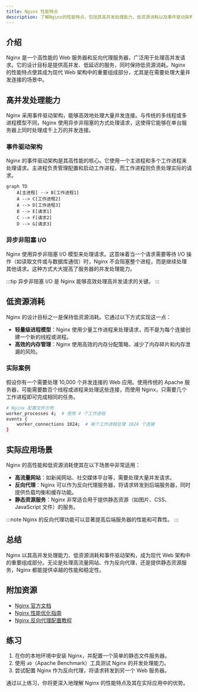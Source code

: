 ```yaml
---
title: Nginx 性能特点
description: 了解Nginx的性能特点，包括其高并发处理能力、低资源消耗以及事件驱动架构等核心优势。
---
```


## 介绍

Nginx 是一个高性能的 Web 服务器和反向代理服务器，广泛用于处理高并发请求。它的设计目标是提供高并发、低延迟的服务，同时保持低资源消耗。Nginx 的性能特点使其成为现代 Web 架构中的重要组成部分，尤其是在需要处理大量并发连接的场景中。

## 高并发处理能力

Nginx 采用事件驱动架构，能够高效地处理大量并发连接。与传统的多线程或多进程模型不同，Nginx 使用异步非阻塞的方式处理请求，这使得它能够在单台服务器上同时处理成千上万的并发连接。

### 事件驱动架构

Nginx 的事件驱动架构是其高性能的核心。它使用一个主进程和多个工作进程来处理请求。主进程负责管理配置和启动工作进程，而工作进程则负责处理实际的请求。

```mermaid
graph TD
    A[主进程] --> B[工作进程1]
    A --> C[工作进程2]
    A --> D[工作进程3]
    B --> E[请求1]
    C --> F[请求2]
    D --> G[请求3]
```

### 异步非阻塞 I/O

Nginx 使用异步非阻塞 I/O 模型来处理请求。这意味着当一个请求需要等待 I/O 操作（如读取文件或与数据库通信）时，Nginx 不会阻塞整个进程，而是继续处理其他请求。这种方式大大提高了服务器的并发处理能力。

:::tip
异步非阻塞 I/O 是 Nginx 能够高效处理高并发请求的关键。
:::

## 低资源消耗

Nginx 的设计目标之一是保持低资源消耗。它通过以下方式实现这一点：

- **轻量级进程模型**：Nginx 使用少量工作进程来处理请求，而不是为每个连接创建一个新的线程或进程。
- **高效的内存管理**：Nginx 使用高效的内存分配策略，减少了内存碎片和内存泄漏的风险。

### 实际案例

假设你有一个需要处理 10,000 个并发连接的 Web 应用。使用传统的 Apache 服务器，可能需要数百个线程或进程来处理这些连接，而使用 Nginx，只需要几个工作进程即可完成相同的任务。

```bash
# Nginx 配置文件示例
worker_processes 4;  # 使用 4 个工作进程
events {
    worker_connections 1024;  # 每个工作进程处理 1024 个连接
}
```

## 实际应用场景

Nginx 的高性能和低资源消耗使其在以下场景中非常适用：

- **高流量网站**：如新闻网站、社交媒体平台等，需要处理大量并发请求。
- **反向代理**：Nginx 可以作为反向代理服务器，将请求转发到后端服务器，同时提供负载均衡和缓存功能。
- **静态资源服务**：Nginx 非常适合用于提供静态资源（如图片、CSS、JavaScript 文件）的服务。

:::note
Nginx 的反向代理功能可以显著提高后端服务器的性能和可靠性。
:::

## 总结

Nginx 以其高并发处理能力、低资源消耗和事件驱动架构，成为现代 Web 架构中的重要组成部分。无论是处理高流量网站、作为反向代理，还是提供静态资源服务，Nginx 都能提供卓越的性能和稳定性。

## 附加资源

- [Nginx 官方文档](https://nginx.org/en/docs/)
- [Nginx 性能优化指南](https://www.nginx.com/blog/performance-optimization/)
- [Nginx 反向代理配置教程](https://www.digitalocean.com/community/tutorials/how-to-configure-nginx-as-a-reverse-proxy)

## 练习

1. 在你的本地环境中安装 Nginx，并配置一个简单的静态文件服务器。
2. 使用 `ab`（Apache Benchmark）工具测试 Nginx 的并发处理能力。
3. 尝试配置 Nginx 作为反向代理，将请求转发到另一个 Web 服务器。

通过以上练习，你将更深入地理解 Nginx 的性能特点及其在实际应用中的优势。